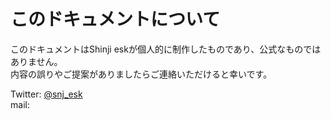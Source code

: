 
# このドキュメントについて

このドキュメントはShinji eskが個人的に制作したものであり、公式なものではありません。<br />
内容の誤りやご提案がありましたらご連絡いただけると幸いです。

Twitter: [@snj_esk](https://twitter.com/snj_esk)<br />
mail: <CopyToClipboard text="hello@shinjiesaki.com" /> 

